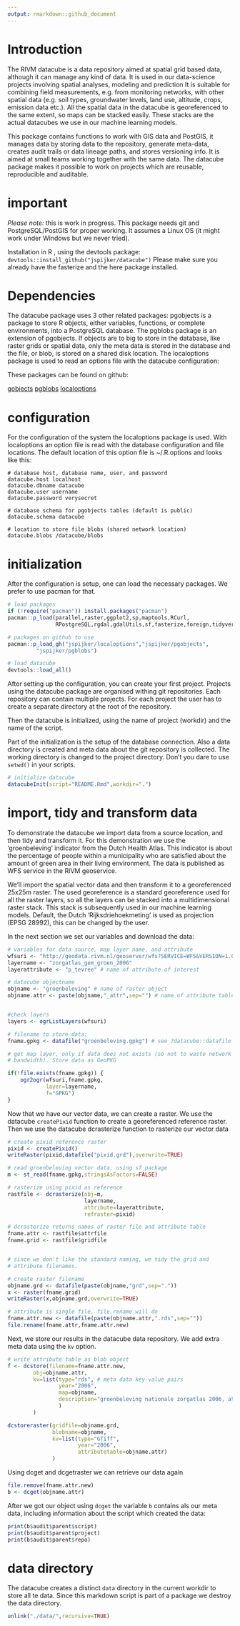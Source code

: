 ```yaml
---
output: rmarkdown::github_document
---
```


# Introduction

The RIVM datacube is a data repository aimed at spatial grid based data,
although it can manage any kind of data. It is used in our data-science
projects involving spatial analyses, modeling and prediction It is
suitable for combining field measurements, e.g. from monitoring networks,
with other spatial data (e.g. soil types, groundwater levels, land use,
altitude, crops,  emission data etc.). All the spatial data in the
datacube is georeferenced to the same extent, so maps can be stacked
easily. These stacks are the actual datacubes we use in our machine
learning models.

This package contains functions to work with GIS data and PostGIS, it
manages data by storing  data to the repository, generate
meta-data, creates audit trails or data lineage paths, and stores
versioning info. It is aimed at small teams working together with the
same data. The datacube package makes it possible to work on projects 
which are reusable, reproducible and auditable.

# important

*Please note:* this is work in progress. This package needs git and
PostgreSQL/PostGIS for proper working. It assumes a Linux OS (it might
work under Windows but we never tried).

Installation in R , using the devtools package:
`devtools::install_github("jspijker/datacube")`
Please make sure you already have the fasterize and the here package
installed.



# Dependencies

The datacube package uses 3 other related packages: pgobjects is a package
to store R objects, either variables, functions, or complete environments,
into a PostgreSQL database. The pgblobs package is an extension of
pgobjects. If objects are to big to store in the database, like raster
grids or spatial data, only the meta data is stored in the database and
the file, or blob, is stored on a shared disk location. The localoptions
package is used to read an options file with the datacube configuration:

These packages can be found on github:

[gobjects](https://github.com/jspijker/pgobjects)
[pgblobs](https://github.com/jspijker/pgblobs)
[localoptions](https://github.com/jspijker/localoptions)



# configuration

For the configuration of the system the localoptions package is used.
With localoptions an option file is read with the database
configuration and file locations. The default location of this option
file is ~/.R.options and looks like this:

```
# database host, database name, user, and password
datacube.host localhost
datacube.dbname datacube
datacube.user username
datacube.password verysecret

# database schema for pgobjects tables (default is public)
datacube.schema datacube

# location to store file blobs (shared network location)
datacube.blobs /datacube/blobs

```

# initialization

After the configuration is setup, one can load the necessary packages.
We prefer to use pacman for that.

```r

# load packages
if (!require("pacman")) install.packages("pacman")
pacman::p_load(parallel,raster,ggplot2,sp,maptools,RCurl,
               RPostgreSQL,rgdal,gdalUtils,sf,fasterize,foreign,tidyverse,here)

# packages on github to use
pacman::p_load_gh("jspijker/localoptions","jspijker/pgobjects",
	     "jspijker/pgblobs")

# load datacube
devtools::load_all()


```

After setting up the configuration, you can create your first project.
Projects using the datacube package are organised withing git
repositories. Each repository can contain multiple projects. For each
project the user has to create a separate directory at the root of the
repository. 

Then the datacube is initialized, using the name of project (workdir)
and the name of the script.

Part of the initialization is the setup of the database connection.
Also a data directory is created and meta data about the git
repository is collected. The working directory is changed to the
project directory. Don't you dare to use `setwd()` in your scripts.


```r
# initialize datacube
datacubeInit(script="README.Rmd",workdir=".")

```

# import, tidy and transform data

To demonstrate the datacube we import data from a source location, and
then tidy and transform it. For this demonstration we use the 'groenbeleving' indicator from
the Dutch Health Atlas. This indicator is about the percentage of people
within a municipality who are satisfied about the amount of green area
in their living environment. The data is published as WFS service in
the RIVM geoservice.

We'll import the spatial vector data and then transform it to a
georeferenced 25x25m raster. The used georeference is a standard
georeference used for all the raster layers, so all the layers can be
stacked into a multidimensional raster stack. This stack is
subsequently used in our machine learning models. Default, the Dutch
'Rijksdriehoekmeting' is used as projection (EPSG 28992), this can be
changed by the user.

In the next section we set our variables and download the data:

```r

# variables for data source, map layer name, and attribute
wfsuri <- "http://geodata.rivm.nl/geoserver/wfs?SERVICE=WFS&VERSION=1.0.0&REQUEST=GetFeature&TYPENAME=rivm:zorgatlas_gem_groen_2006&SRSNAME=EPSG:28992"
layername <- "zorgatlas_gem_groen_2006"
layerattribute <- "p_tevree" # name of attribute of interest

# datacube objectname
objname <- "groenbeleving" # name of raster object
objname.attr <- paste(objname,"_attr",sep="") # name of attribute table


#check layers
layers <- ogrListLayers(wfsuri)

# filename to store data:
fname.gpkg <- datafile("groenbeleving.gpkg") # see ?datacube::datafile

# get map layer, only if data does not exists (so not to waste network
# bandwidth). Store data as GeoPKG

if(!file.exists(fname.gpkg)) {
    ogr2ogr(wfsuri,fname.gpkg,
            layer=layername,
            f="GPKG")
}

```

Now that we have our vector data, we can create a raster. We use the
datacube `createPixid` function to create a georeferenced reference
raster. Then we use the datacube dcrasterize function to rasterize our
vector data

```r

# create pixid reference raster
pixid <- createPixid()
writeRaster(pixid,datafile("pixid.grd"),overwrite=TRUE)

# read groenbeleving vector data, using sf package
m <- st_read(fname.gpkg,stringsAsFactors=FALSE)

# rasterize using pixid as reference
rastfile <- dcrasterize(obj=m, 
                        layername,
                        attribute=layerattribute,
                        refraster=pixid)

# dcrasterize returns names of raster file and attribute table
fname.attr <- rastfile$attrfile
fname.grid <- rastfile$gridfile


# since we don't like the standard naming, we tidy the grid and
# attribute filenames.

# create raster filename
objname.grd <- datafile(paste(objname,"grd",sep="."))
x <- raster(fname.grid)
writeRaster(x,objname.grd,overwrite=TRUE)

# attribute is single file, file.rename will do
fname.attr.new <- datafile(paste(objname.attr,".rds",sep=""))
file.rename(fname.attr,fname.attr.new)


```

Next, we store our results in the datacube data repository. We add
extra meta data using the `kv` option.


```r


# write attribute table as blob object
f <- dcstore(filename=fname.attr.new,
        obj=objname.attr,
        kv=list(type="rds", # meta data key-value pairs
                year="2006",
                map=objname,
                description="groenbeleving nationale zorgatlas 2006, attribute table"
                )
        )

dcstoreraster(gridfile=objname.grd,
              blobname=objname,
              kv=list(type="GTiff",
                      year="2006",
                      attributetable=objname.attr)
              )

```

Using dcget and dcgetraster we can retrieve our data again

```r

file.remove(fname.attr.new) 
b <- dcget(objname.attr)

```

After we got our object using `dcget` the variable `b` contains als
our meta data, including information about the script which created
the data:

```r
print(b$audit$parent$script)
print(b$audit$parent$project)
print(b$audit$parent$repo)
```

# data directory

The datacube creates a distinct `data` directory in the current
workdir to store all te data. Since this markdown script is part of a
package we destroy the data directory.

```r
unlink("./data/",recursive=TRUE)
```








